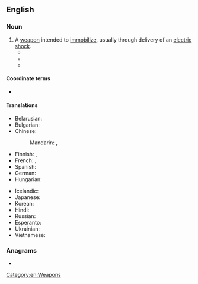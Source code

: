 ==English==
{{wikipedia}}

===Noun===
{{en-noun}}

# A [[weapon]] intended to [[immobilize]], usually through delivery of an [[electric shock]].
#* {{quote-journal
|en
|year=1946
|month=November
|author=Mark Champion
|title=Unforeseen
|magazine=Astounding Science Fiction
|volume=38
|issue=3
|page=42
|passage=Lodner tossed the '''stun gun''' on a flange between the stills and the fluxing panels.
}}
#* {{quote-journal
|en
|year=1978
|month=January
|author=
|title=The Official Moonbase Alpha Technical Notebook (advert)
|magazine=Starlog
|url=http://archive.org/details/starlog_magazine-011
|volume=2
|issue=11
|page=9
|passage=The removable pages are organized in strict military fashion and include complete data on the Commlock, '''Stun Gun''', Laser Cannon, Communications Post, Uniforms, and several fold-out blueprints of the various levels and areas of Moonbase Alpha.
}}
#* {{quote-journal
|en
|date=8 March 2014
|author=
|title=Manchester police seize stun gun disguised as iPhone
|work=BBC News
|url=http://www.bbc.co.uk/news/uk-england-manchester-26496481
|passage=A '''stun gun''' disguised as a mobile phone has been seized from a 14-year-old boy in Manchester.
}}

====Coordinate terms====
* {{l|en|taser}}

====Translations====
{{trans-top|weapon intended to immobilize}}
* Belarusian: {{t|be|электрашо́кер|m}}
* Bulgarian: {{t-needed|bg}}
* Chinese:
*: Mandarin: {{t|cmn|電擊槍}}, {{t|cmn|电击枪|tr=diànjīqiāng}}
* Finnish: {{t+|fi|etälamautin}}, {{t|fi|tyrmäysase}}
* French: {{t+|fr|foudroyeur|m}}, {{t+|fr|taser|m}}
* Spanish: {{t|es|pistola paralizante|f}}
* German: {{t+|de|Elektroschocker|m}}
* Hungarian: {{t+|hu|sokkoló}}
{{trans-mid}}
* Icelandic: {{t|is|rafbyssa|f}}
* Japanese: {{t|ja|スタンガン|tr=sutan gan}}
* Korean: {{t|ko|전기 충격기(電氣衝擊機)}}
* Hindi: {{t|hi|अचेत बंदूक}}
* Russian: {{t+|ru|электрошо́кер|m}}
* Esperanto: {{t|eo|elektroŝoka armilo}}
* Ukrainian: {{t|uk|електрошо́кер|m}}
* Vietnamese: {{t|vi|súng gây choáng}}
{{trans-bottom}}

===Anagrams===
* {{anagrams|en|a=gnnstuu|unstung}}

[[Category:en:Weapons]]